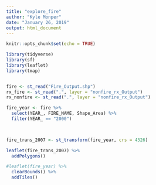 ```yaml
---
title: "explore_fire"
author: "Kyle Monper"
date: "January 26, 2019"
output: html_document
---
```


```r
knitr::opts_chunk$set(echo = TRUE)
```



```r
library(tidyverse)
library(sf)
library(leaflet)
library(tmap)


fire <- st_read("Fire_Output.shp")
rx_fire <- st_read(".", layer = "nonfire_rx_Output")
rx_nonfire <- st_read(".", layer = "nonfire_rx_Output")


```


```r


fire_year <- fire %>% 
  select(YEAR_, FIRE_NAME, Shape_Area) %>% 
  filter(YEAR_ == "2000")
  


fire_trans_2007 <- st_transform(fire_year, crs = 4326)

leaflet(fire_trans_2007) %>% 
  addPolygons()
```

```r
#leaflet(fire_year) %>% 
  clearBounds() %>% 
  addTiles()
```